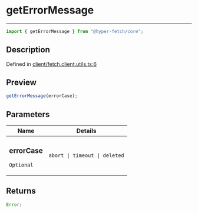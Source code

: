 # getErrorMessage

<div class="api-docs__separator" data-reactroot="">

---

</div><div class="api-docs__import" data-reactroot="">

```ts
import { getErrorMessage } from "@hyper-fetch/core";
```

</div><div class="api-docs__section">

## Description

</div><div class="api-docs__description"><span class="api-docs__do-not-parse">

</span></div><p class="api-docs__definition">

Defined in
[client/fetch.client.utils.ts:6](https://github.com/BetterTyped/hyper-fetch/blob/993719ed/packages/core/src/client/fetch.client.utils.ts#L6)

</p><div class="api-docs__section">

## Preview

</div><div class="api-docs__preview fn">

```ts
getErrorMessage(errorCase);
```

</div><div class="api-docs__section">

## Parameters

</div>
<div class="api-docs__parameters">
<table>
<thead><tr><th>Name</th><th>Details</th></tr></thead>
<tbody><tr param-data="errorCase"><td class="api-docs__param-name optional">

### errorCase

`Optional`

</td><td class="api-docs__param-type">

`abort | timeout | deleted`

</td></tr></tbody></table></div><div class="api-docs__section">

## Returns

</div><div class="api-docs__returns">

```ts
Error;
```

</div>
